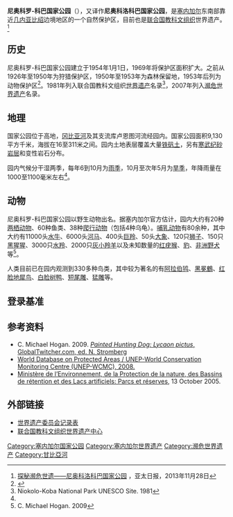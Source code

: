 {{世界遺産概要表
|site_img = Image:River gambia Niokolokoba National Park.gif
|site_img_capt = 流经园内的冈比亚河
|site_img_width = 275px
|zh_name = 尼奥科罗-科巴国家公园
|en_name = Niokolo-Koba National Park
|fr_name = Parc national du Niokolo-Koba
| country = {{SEN}}
| Region = 非洲
|area = 913000 ha
|criterion_n = (10)
|rg_year = 1981年
|ex_rg_year = 
|remarks = 
|iucn = II
|url_no = 153
|map_img =
|map_img_width = 275px
|}}
{{Infobox Protected area
| name = 尼奥科罗-科巴国家公园
| iucn_category = II
| map = Senegal Locator.png
| map_caption =
| locator_x = 215
| locator_y = 174
| location = 
| nearest_city =
| lat_d = 13
| lat_m = 04
| lat_s = 00
| lat_NS =  N
| long_d = 12
| long_m = 43
| long_s = 00
| long_EW = W
| area = 9130 km²
| established = 1954, 1969
| visitation_num =
| visitation_year =
| governing_body =
}}

'''尼奥科罗-科巴国家公园'''（{{lang|fr|Parc national du Niokolo-Koba}}），又译作'''尼奥科洛科巴国家公园'''，是[[塞内加尔|塞内加尔]]东南部靠近[[几内亚比绍|几内亚比绍]]边境地区的一个自然保护区，目前也是[[联合国教科文组织|联合国教科文组织]]世界遗产。<ref>[http://www.apdnews.com/photo/49388.html 探秘濒危世遗——尼奥科洛科巴国家公园] {{webarchive|url=https://web.archive.org/web/20131129160534/http://www.apdnews.com/photo/49388.html |date=2013-11-29 }}，亚太日报，2013年11月28日</ref>

==历史==
尼奥科罗-科巴国家公园建立于1954年1月1日，1969年将保护区面积扩大。之前从1926年至1950年为狩猎保护区，1950年至1953年为森林保留地，1953年后列为动物保护区<ref name="尼奥科罗">{{cite web|title=尼奥科罗-科巴国家公园|url=http://www.51yougo.com/Html/sight/2180.html|accessdate=2011-04-19|archive-date=2012-06-28|archive-url=https://web.archive.org/web/20120628020924/http://www.51yougo.com/Html/sight/2180.html|dead-url=yes}}</ref>。1981年列入联合国教科文组织[[世界遗产|世界遗产]]名录<ref>Niokolo-Koba National Park UNESCO Site. 1981</ref>，2007年列入[[濒危世界遗产|濒危世界遗产]]名录。

==地理==
国家公园位于高地，[[冈比亚河|冈比亚河]]及其支流库卢恩图河流经园内。国家公园面积9,130平方千米，海拔在16至311米之间。园内土地表层覆盖大量[[铁矾土|铁矾土]]，另有[[寒武纪|寒武纪]][[砂岩层|砂岩层]]和变性岩石分布。

园内气候分干湿两季，每年6到10月为[[雨季|雨季]]，10月至次年5月为[[旱季|旱季]]，年降雨量在1000至1100毫米左右<ref name="尼奥科罗"/>。

==动物==
尼奥科罗-科巴国家公园以野生动物出名。据塞内加尔官方估计，园内大约有20种[[两栖动物|两栖动物]]、60种鱼类、38种[[爬行动物|爬行动物]]（包括4种乌龟）。[[哺乳动物|哺乳动物]]有80余种，其中大约有11000头[[水牛|水牛]]、6000头[[河马|河马]]、400头[[巨羚|巨羚]]、50头[[大象|大象]]、120只[[狮子|狮子]]、150只[[黑猩猩|黑猩猩]]、3000只[[水羚|水羚]]、2000只[[灰小羚羊|灰小羚羊]]以及未知数量的[[红疣猴|红疣猴]]、[[豹|豹]]、[[非洲野犬|非洲野犬]]等<ref>C. Michael Hogan. 2009</ref>。

人类目前已在园内观测到330多种鸟类，其中较为著名的有[[阿拉伯鸨|阿拉伯鸨]]、[[黑冕鶴|黑冕鶴]]、[[红脸地犀鸟|红脸地犀鸟]]、[[白脸树鸭|白脸树鸭]]、[[短尾雕|短尾雕]]、[[猛雕|猛雕]]等。

==登录基准==
{{世界遗产基准|10}}

==参考资料==
{{Reflist}}
* C. Michael Hogan. 2009. [https://web.archive.org/web/20101209234758/http://globaltwitcher.auderis.se/artspec_information.asp?thingid=35993 ''Painted Hunting Dog: Lycaon pictus'', GlobalTwitcher.com, ed. N. Stromberg]
*[http://www.unep-wcmc.org/wdpa/sitedetails.cfm?siteid=3045&level=int World Database on Protected Areas / UNEP-World Conservation Monitoring Centre (UNEP-WCMC), 2008.]{{dead link|date=2017年12月 |bot=InternetArchiveBot |fix-attempted=yes }}
*[https://web.archive.org/web/20090130135811/http://www.environnement.gouv.sn/article.php3?id_article=2 Ministère de l’Environnement, de la Protection de la nature, des Bassins de rétention et des Lacs artificiels: Parcs et réserves], 13 October 2005.

==外部链接==
{{Commons category|Niokolo-Koba National Park}}
*[https://archive.is/20071203051159/http://www.wcmc.org.uk/sites/wh/niokolo.html 世界遗产委员会记录表]
*[http://whc.unesco.org/en/list/153 联合国教科文组织世界遗产中心] {{Wayback|url=http://whc.unesco.org/en/list/153 |date=20181224215010 }}

{{塞内加尔世界遗产}}

{{National Parks of Senegal}}

{{DEFAULTSORT:Niokolo-Koba}}
[[Category:塞内加尔国家公园|Category:塞内加尔国家公园]]
[[Category:塞内加尔世界遗产|Category:塞内加尔世界遗产]]
[[Category:濒危世界遗产|Category:濒危世界遗产]]
[[Category:甘比亞河|Category:甘比亞河]]